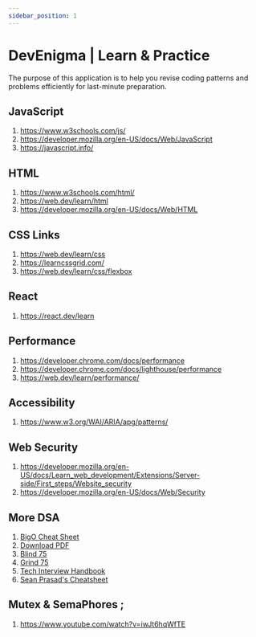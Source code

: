```yaml
---
sidebar_position: 1
---
```


# DevEnigma | Learn & Practice

The purpose of this application is to help you revise coding patterns and problems efficiently for last-minute preparation.

## JavaScript

1. https://www.w3schools.com/js/
2. https://developer.mozilla.org/en-US/docs/Web/JavaScript
3. https://javascript.info/

## HTML

1. https://www.w3schools.com/html/
2. https://web.dev/learn/html
3. https://developer.mozilla.org/en-US/docs/Web/HTML

## CSS Links

1. https://web.dev/learn/css
2. https://learncssgrid.com/
3. https://web.dev/learn/css/flexbox

## React

1. https://react.dev/learn

## Performance

1. https://developer.chrome.com/docs/performance
2. https://developer.chrome.com/docs/lighthouse/performance
3. https://web.dev/learn/performance/

## Accessibility

1. https://www.w3.org/WAI/ARIA/apg/patterns/

## Web Security

1. https://developer.mozilla.org/en-US/docs/Learn_web_development/Extensions/Server-side/First_steps/Website_security
2. https://developer.mozilla.org/en-US/docs/Web/Security

## More DSA

1. [BigO Cheat Sheet](https://bigocheatsheet.io/)
2. [Download PDF](https://www.bigocheatsheet.com/pdf/big-o-cheatsheet.pdf)
3. [Blind 75](https://leetcode.com/discuss/general-discussion/460599/blind-75-leetcode-questions)
4. [Grind 75](https://www.techinterviewhandbook.org/grind75)
5. [Tech Interview Handbook](https://www.techinterviewhandbook.org/)
6. [Sean Prasad's Cheatsheet](https://seanprashad.com/leetcode-patterns/)

## Mutex & SemaPhores ;

1. https://www.youtube.com/watch?v=iwJt6hqWfTE

